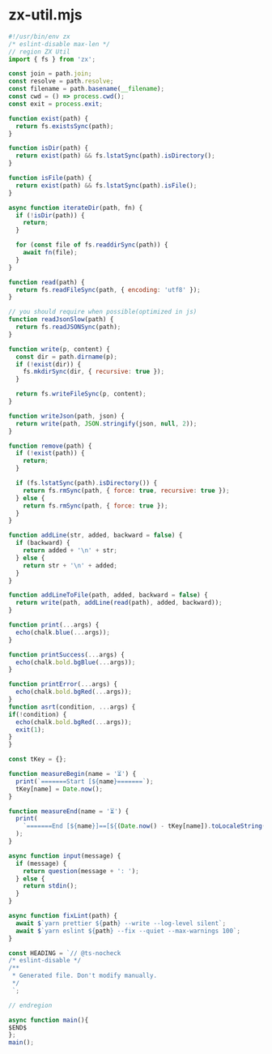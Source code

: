 # zx-util.mjs

```js
#!/usr/bin/env zx
/* eslint-disable max-len */
// region ZX Util
import { fs } from 'zx';

const join = path.join;
const resolve = path.resolve;
const filename = path.basename(__filename);
const cwd = () => process.cwd();
const exit = process.exit;

function exist(path) {
  return fs.existsSync(path);
}

function isDir(path) {
  return exist(path) && fs.lstatSync(path).isDirectory();
}

function isFile(path) {
  return exist(path) && fs.lstatSync(path).isFile();
}

async function iterateDir(path, fn) {
  if (!isDir(path)) {
    return;
  }

  for (const file of fs.readdirSync(path)) {
    await fn(file);
  }
}

function read(path) {
  return fs.readFileSync(path, { encoding: 'utf8' });
}

// you should require when possible(optimized in js)
function readJsonSlow(path) {
  return fs.readJSONSync(path);
}

function write(p, content) {
  const dir = path.dirname(p);
  if (!exist(dir)) {
    fs.mkdirSync(dir, { recursive: true });
  }

  return fs.writeFileSync(p, content);
}

function writeJson(path, json) {
  return write(path, JSON.stringify(json, null, 2));
}

function remove(path) {
  if (!exist(path)) {
    return;
  }

  if (fs.lstatSync(path).isDirectory()) {
    return fs.rmSync(path, { force: true, recursive: true });
  } else {
    return fs.rmSync(path, { force: true });
  }
}

function addLine(str, added, backward = false) {
  if (backward) {
    return added + '\n' + str;
  } else {
    return str + '\n' + added;
  }
}

function addLineToFile(path, added, backward = false) {
  return write(path, addLine(read(path), added, backward));
}

function print(...args) {
  echo(chalk.blue(...args));
}

function printSuccess(...args) {
  echo(chalk.bold.bgBlue(...args));
}

function printError(...args) {
  echo(chalk.bold.bgRed(...args));
}
function asrt(condition, ...args) {
if(!condition) {
  echo(chalk.bold.bgRed(...args));
  exit(1);
}
}

const tKey = {};

function measureBegin(name = '⏳') {
  print(`=======Start [${name}=======`);
  tKey[name] = Date.now();
}

function measureEnd(name = '⏳') {
  print(
    `=======End [${name}]==[${(Date.now() - tKey[name]).toLocaleString().split('.')[0]}ms]=======`,
  );
}

async function input(message) {
  if (message) {
    return question(message + ': ');
  } else {
    return stdin();
  }
}

async function fixLint(path) {
  await $`yarn prettier ${path} --write --log-level silent`;
  await $`yarn eslint ${path} --fix --quiet --max-warnings 100`;
}

const HEADING = `// @ts-nocheck
/* eslint-disable */
/**
 * Generated file. Don't modify manually.
 */
 `;

// endregion

async function main(){
$END$
};
main();
```
